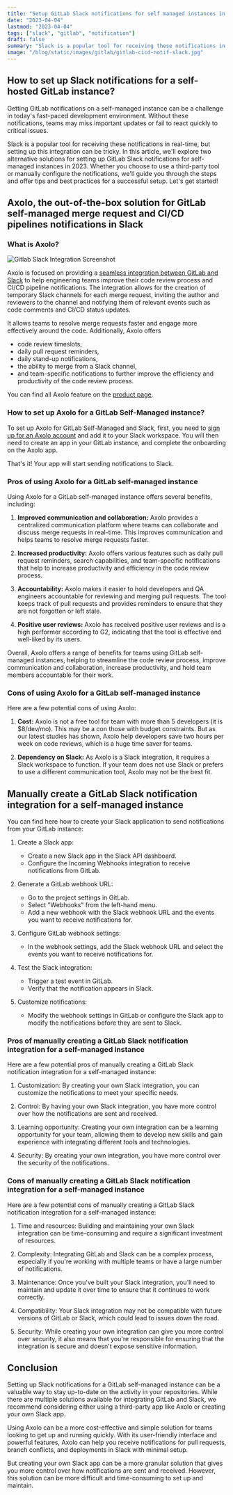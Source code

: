 ```yaml
---
title: "Setup GitLab Slack notifications for self managed instances in 2023"
date: "2023-04-04"
lastmod: "2023-04-04"
tags: ["slack", "gitlab", "notification"]
draft: false
summary: "Slack is a popular tool for receiving these notifications in real-time, but setting up this integration can be tricky. In this article, we'll explore two alternative solutions for setting up GitLab Slack notifications for self-managed instances in 2023. Whether you choose to use a third-party tool or manually configure the notifications, we'll guide you through the steps and offer tips and best practices for a successful setup. Let's get started!"
image: "/blog/static/images/gitlab/gitlab-cicd-notif-slack.jpg"
---
```


## <span className="rainbow-button text-2xl font-bold hover:cursor-auto">How to set up Slack notifications for a self-hosted GitLab instance?</span>

Getting GitLab notifications on a self-managed instance can be a challenge in today's fast-paced development environment. Without these notifications, teams may miss important updates or fail to react quickly to critical issues.

Slack is a popular tool for receiving these notifications in real-time, but setting up this integration can be tricky. In this article, we'll explore two alternative solutions for setting up GitLab Slack notifications for self-managed instances in 2023. Whether you choose to use a third-party tool or manually configure the notifications, we'll guide you through the steps and offer tips and best practices for a successful setup. Let's get started!

<ImageContainer
  alt="Photo by Pankaj Pantel on Unsplash"
  src="/blog/static/images/gitlab/PankajPantelUnsplash.jpg"
  classNameDiv="mx-10 sm:mx-28"
  classNameImage=""
  width={4470}
  height={2980}
/>

<TOCInline toc={props.toc} toHeading={2} asDisclosure />

## Axolo, the out-of-the-box solution for GitLab self-managed merge request and CI/CD pipelines notifications in Slack

### What is Axolo?

<div style={{ display: "flex", justifyContent: "center" }}>
  <img
    style={{ borderRadius: "0.5rem", maxWidth: "400px" }}
    alt="Gitlab Slack Integration Screenshot"
    src="/blog/static/images/general/gitlabaxolo.jpg"
  />
</div>

Axolo is focused on providing a [seamless integration between GitLab and Slack](https://axolo.co/gitlab-slack-integration) to help engineering teams improve their code review process and CI/CD pipeline notifications. The integration allows for the creation of temporary Slack channels for each merge request, inviting the author and reviewers to the channel and notifying them of relevant events such as code comments and CI/CD status updates.

<ImageContainer
  alt="Axolo code review threads"
  src="/blog/static/images/gitlab/threads-2.png"
  classNameDiv="mx-2 sm:mx-28 bg-white"
  classNameImage=""
  width={2252}
  height={2076}
/>

It allows teams to resolve merge requests faster and engage more effectively around the code. Additionally, Axolo offers

- code review timeslots,
- daily pull request reminders,
- daily stand-up notifications,
- the ability to merge from a Slack channel,
- and team-specific notifications to further improve the efficiency and productivity of the code review process.

You can find all Axolo feature on the [product page](https://axolo.co/features).

### How to set up Axolo for a GitLab Self-Managed instance?

To set up Axolo for GitLab Self-Managed and Slack, first, you need to [sign up for an Axolo account](https://app.axolo.co) and add it to your Slack workspace. You will then need to create an app in your GitLab instance, and complete the onboarding on the Axolo app.

That's it! Your app will start sending notifications to Slack.

### Pros of using Axolo for a GitLab self-managed instance

Using Axolo for a GitLab self-managed instance offers several benefits, including:

1. **Improved communication and collaboration:** Axolo provides a centralized communication platform where teams can collaborate and discuss merge requests in real-time. This improves communication and helps teams to resolve merge requests faster.

2. **Increased productivity:** Axolo offers various features such as daily pull request reminders, search capabilities, and team-specific notifications that help to increase productivity and efficiency in the code review process.

3. **Accountability:** Axolo makes it easier to hold developers and QA engineers accountable for reviewing and merging pull requests. The tool keeps track of pull requests and provides reminders to ensure that they are not forgotten or left stale.

4. **Positive user reviews:** Axolo has received positive user reviews and is a high performer according to G2, indicating that the tool is effective and well-liked by its users.

<G2Banner />

Overall, Axolo offers a range of benefits for teams using GitLab self-managed instances, helping to streamline the code review process, improve communication and collaboration, increase productivity, and hold team members accountable for their work.

### Cons of using Axolo for a GitLab self-managed instance

Here are a few potential cons of using Axolo:

1. **Cost:** Axolo is not a free tool for team with more than 5 developers (it is $8/dev/mo). This may be a con those with budget constraints. But as our latest studies has shown, Axolo help developers save two hours per week on code reviews, which is a huge time saver for teams.

2. **Dependency on Slack:** As Axolo is a Slack integration, it requires a Slack workspace to function. If your team does not use Slack or prefers to use a different communication tool, Axolo may not be the best fit.

## Manually create a GitLab Slack notification integration for a self-managed instance

<ImageContainer
  alt="gitlab slack bot architecture"
  src="/blog/static/images/gitlab/gitlab_slack_bot_architecture.png"
  classNameDiv="mx-2 sm:mx-28"
  classNameImage=""
  width={1380}
  height={1153}
/>

You can find here how to create your Slack application to send notifications from your GitLab instance:

1. Create a Slack app:

   - Create a new Slack app in the Slack API dashboard.
   - Configure the Incoming Webhooks integration to receive notifications from GitLab.

2. Generate a GitLab webhook URL:

   - Go to the project settings in GitLab.
   - Select "Webhooks" from the left-hand menu.
   - Add a new webhook with the Slack webhook URL and the events you want to receive notifications for.

3. Configure GitLab webhook settings:

   - In the webhook settings, add the Slack webhook URL and select the events you want to receive notifications for.

4. Test the Slack integration:

   - Trigger a test event in GitLab.
   - Verify that the notification appears in Slack.

5. Customize notifications:
   - Modify the webhook settings in GitLab or configure the Slack app to modify the notifications before they are sent to Slack.

### Pros of manually creating a GitLab Slack notification integration for a self-managed instance

Here are a few potential pros of manually creating a GitLab Slack notification integration for a self-managed instance:

1. Customization: By creating your own Slack integration, you can customize the notifications to meet your specific needs.

2. Control: By having your own Slack integration, you have more control over how the notifications are sent and received.

3. Learning opportunity: Creating your own integration can be a learning opportunity for your team, allowing them to develop new skills and gain experience with integrating different tools and technologies.

4. Security: By creating your own integration, you have more control over the security of the notifications.

### Cons of manually creating a GitLab Slack notification integration for a self-managed instance

Here are a few potential cons of manually creating a GitLab Slack notification integration for a self-managed instance:

1. Time and resources: Building and maintaining your own Slack integration can be time-consuming and require a significant investment of resources.

2. Complexity: Integrating GitLab and Slack can be a complex process, especially if you're working with multiple teams or have a large number of notifications.

3. Maintenance: Once you've built your Slack integration, you'll need to maintain and update it over time to ensure that it continues to work correctly.

4. Compatibility: Your Slack integration may not be compatible with future versions of GitLab or Slack, which could lead to issues down the road.

5. Security: While creating your own integration can give you more control over security, it also means that you're responsible for ensuring that the integration is secure and doesn't expose sensitive information.

## Conclusion

Setting up Slack notifications for a GitLab self-managed instance can be a valuable way to stay up-to-date on the activity in your repositories. While there are multiple solutions available for integrating GitLab and Slack, we recommend considering either using a third-party app like Axolo or creating your own Slack app.

Using Axolo can be a more cost-effective and simple solution for teams looking to get up and running quickly. With its user-friendly interface and powerful features, Axolo can help you receive notifications for pull requests, branch conflicts, and deployments in Slack with minimal setup.

But creating your own Slack app can be a more granular solution that gives you more control over how notifications are sent and received. However, this solution can be more difficult and time-consuming to set up and maintain.

<CTABanner type="learn" tool="gitlab" />
